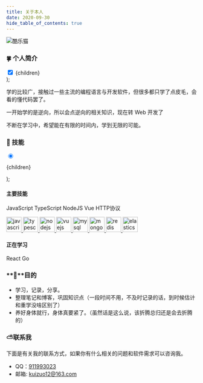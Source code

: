 ```yaml
---
title: 关于本人
date: 2020-09-30
hide_table_of_contents: true
---
```


![酷乐猫](https://img.kuizuo.cn/%E9%85%B7%E4%B9%90%E7%8C%AB.jpg)


<Clock/>

### 🍀 个人简介

  <div className={`checkbox minus blue`}>
    <input type='checkbox' checked />
    <span>{children}</span>
  </div>
);

<CheckBox2>学的比较广，接触过一些主流的编程语言与开发软件，但很多都只学了点皮毛，会看的懂代码罢了。</CheckBox2>

<CheckBox2>一开始学的是逆向，所以会点逆向的相关知识，现在转 Web 开发了</CheckBox2>

<CheckBox2>不断在学习中，希望能在有限的时间内，学到无限的可能。</CheckBox2>

<p></p>

### 🔑 技能

  <div className={`checkbox ${lang}`}>
    <input
      type='radio'
      checked
      style={{
        'border-color': color,
        border: `2px solid ${color}`,
      }}
    />
    <p>{children}</p>
  </div>
);

#### 主要技能

<CheckBox color='#F5DE19' lang='js'>
  JavaScript
</CheckBox>

<CheckBox color='#007ACC' lang='ts'>
  TypeScript
</CheckBox>

<CheckBox color='#6CA35E' lang='node'>
  NodeJS
</CheckBox>

<CheckBox color='#41B883' lang='vue'>
  Vue
</CheckBox>

<CheckBox color='red' lang='e'>
  HTTP协议
</CheckBox>

<p style={{ 'margin-top': '10px' }}>
  <a href='https://developer.mozilla.org/en-US/docs/Web/JavaScript' target='_blank'>
    <img src={'/svg/javascript-original.svg'} alt='javascript' width='40' height='40' />
  </a>
  <a href='https://www.typescriptlang.org/' target='_blank'>
    <img src={'/svg/typescript-original.svg'} alt='typescript' width='40' height='40' />
  </a>
  <a href='https://nodejs.org' target='_blank'>
    <img src={'/svg/nodejs-original-wordmark.svg'} alt='nodejs' width='40' height='40' />
  </a>
  <a href='https://vuejs.org/' target='_blank'>
    <img src={'/svg/vuejs-original-wordmark.svg'} alt='vuejs' width='40' height='40' />
  </a>
  <a href='https://www.mysql.com/' target='_blank'>
    <img src={'/svg/mysql-original-wordmark.svg'} alt='mysql' width='40' height='40' />
  </a>
  <a href='https://www.mongodb.com/' target='_blank'>
    <img src={'/svg/mongodb-original-wordmark.svg'} alt='mongodb' width='40' height='40' />
  </a>
  <a href='https://redis.io' target='_blank'>
    <img src={'/svg/redis-original-wordmark.svg'} alt='redis' width='40' height='40' />
  </a>
  <a href='https://www.elastic.co' target='_blank'>
    <img src={'/svg/elastic-icon.svg'} alt='elasticsearch' width='40' height='40' />
  </a>
</p>

#### 正在学习

<CheckBox color='#61DAFB' lang='react'>
  React
</CheckBox>

<!--- <CheckBox color='#FFDD6D' lang='python'>
  Python
</CheckBox> --->

<CheckBox color='#69D7E4' lang='go'>
  Go
</CheckBox>

<p></p>

### **🌌**目的

- 学习，记录，分享。
- 整理笔记和博客，巩固知识点（一段时间不用，不及时记录的话，到时候估计和重学没啥区别了）
- 养好身体就行，身体真要紧了。（虽然话是这么说，该折腾总归还是会去折腾的）

### **⛅️**联系我

下面是有关我的联系方式，如果你有什么相关的问题和软件需求可以咨询我。

- QQ：[911993023](http://wpa.qq.com/msgrd?v=3&uin=911993023&site=qq&menu=yes)
- 邮箱: [kuizuo12@163.com](mailto:kuizuo12@163.com)
